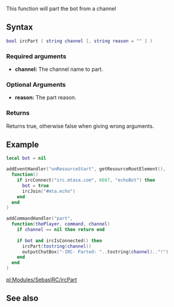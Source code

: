 {{ml_irc}}

{{ModuleFunction|SebasIRC}}

This function will part the bot from a channel

==Syntax==
<syntaxhighlight lang="lua">
bool ircPart ( string channel [, string reason = "" ] )
</syntaxhighlight>
===Required arguments===
* '''channel:''' The channel name to part.

===Optional Arguments=== 
{{OptionalArg}} 
*'''reason:''' The part reason.

===Returns===
Returns true, otherwise false when giving wrong arguments.

==Example==
<syntaxhighlight lang="lua">
local bot = nil

addEventHandler("onResourceStart", getResourceRootElement(),
  function()
    if ircConnect("irc.mtasa.com", 6667, "echoBot") then
      bot = true
      ircJoin("#mta.echo")
    end
  end
)

addCommandHandler("part",
  function(thePlayer, command, channel)
    if channel == nil then return end
    
    if bot and ircIsConnected() then
      ircPart(tostring(channel))
      outputChatBox("-IRC- Parted: "..tostring(channel).."!")
    end
  end
)
</syntaxhighlight>

[[/pl:Modules/SebasIRC/ircPart.md|pl:Modules/SebasIRC/ircPart]]

==See also==
{{Modules/SebasIRC/Functions}}